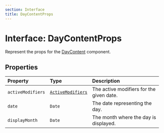 ```yaml
---
section: Interface
title: DayContentProps
---
```


# Interface: DayContentProps

Represent the props for the [DayContent](/docs/api/main/functions/DayContent.mdx) component.

## Properties

| Property | Type | Description |
| :------ | :------ | :------ |
| `activeModifiers` | [`ActiveModifiers`](/docs/api/main/type-aliases/ActiveModifiers.mdx) | The active modifiers for the given date. |
| `date` | `Date` | The date representing the day. |
| `displayMonth` | `Date` | The month where the day is displayed. |
